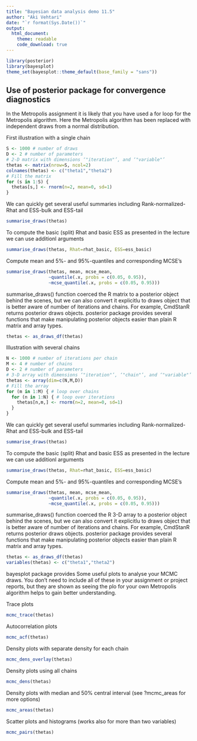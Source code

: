```yaml
---
title: "Bayesian data analysis demo 11.5"
author: "Aki Vehtari"
date: "`r format(Sys.Date())`"
output:
  html_document:
    theme: readable
    code_download: true
---
```


```r
library(posterior)
library(bayesplot)
theme_set(bayesplot::theme_default(base_family = "sans"))
```

## Use of posterior package for convergence diagnostics

In the Metropolis assignment it is likely that you have used a for
loop for the Metropolis algorithm. Here the Metropolis algorithm
has been replaced with independent draws from a normal
distribution.

First illustration with a single chain

```r
S <- 1000 # number of draws
D <- 2 # number of parameters
# 2-D matrix with dimensions ‘"iteration"’, and ‘"variable"’
thetas <- matrix(nrow=S, ncol=2)
colnames(thetas) <- c("theta1","theta2")
# Fill the matrix
for (s in 1:S) {
  thetas[s,] <- rnorm(n=2, mean=0, sd=1)
}
```

We can quickly get several useful summaries including
Rank-normalized-Rhat and ESS-bulk and ESS-tail

```r
summarise_draws(thetas)
```

To compute the basic (split) Rhat and basic ESS as presented in the
lecture we can use additionl arguments

```r
summarise_draws(thetas, Rhat=rhat_basic, ESS=ess_basic)
```

Compute mean and 5%- and 95%-quantiles and corresponding MCSE's

```r
summarise_draws(thetas, mean, mcse_mean,
                ~quantile(.x, probs = c(0.05, 0.95)),
                ~mcse_quantile(.x, probs = c(0.05, 0.95)))
```

summarise_draws() function coerced the R matrix to a posterior
object behind the scenes, but we can also convert it explicitlu to
draws object that is better aware of number of iterations and
chains. For example, CmdStanR returns posterior draws objects.
posterior package provides several functions that make manipulating
posterior objects easier than plain R matrix and array types.

```r
thetas <- as_draws_df(thetas)
```

Illustration with several chains

```r
N <- 1000 # number of iterations per chain
M <- 4 # number of chains
D <- 2 # number of parameters
# 3-D array with dimensions ‘"iteration"’, ‘"chain"’, and ‘"variable"’
thetas <- array(dim=c(N,M,D))
# Fill the array
for (m in 1:M) { # loop over chains
  for (n in 1:N) { # loop over iterations
    thetas[n,m,] <- rnorm(n=2, mean=0, sd=1)
  }
}
```

We can quickly get several useful summaries including
Rank-normalized-Rhat and ESS-bulk and ESS-tail

```r
summarise_draws(thetas)
```

To compute the basic (split) Rhat and basic ESS as presented in the
lecture we can use additionl arguments

```r
summarise_draws(thetas, Rhat=rhat_basic, ESS=ess_basic)
```

Compute mean and 5%- and 95%-quantiles and corresponding MCSE's

```r
summarise_draws(thetas, mean, mcse_mean,
                ~quantile(.x, probs = c(0.05, 0.95)),
                ~mcse_quantile(.x, probs = c(0.05, 0.95)))
```

summarise_draws() function coerced the R 3-D array to a posterior
object behind the scenes, but we can also convert it explicitlu to
draws object that is better aware of number of iterations and
chains. For example, CmdStanR returns posterior draws objects.
posterior package provides several functions that make manipulating
posterior objects easier than plain R matrix and array types.

```r
thetas <- as_draws_df(thetas)
variables(thetas) <- c("theta1","theta2")
```

bayesplot package provides Some useful plots to analyse your MCMC
draws.  You don't need to include all of these in your assignment
or project reports, but they are shown as seeing the plo for your
own Metropolis algorithm helps to gain better understanding.

Trace plots


```r
mcmc_trace(thetas)
```


Autocorrelation plots


```r
mcmc_acf(thetas)
```


Density plots with separate density for each chain


```r
mcmc_dens_overlay(thetas)
```


Density plots using all chains


```r
mcmc_dens(thetas)
```


Density plots with median and 50% central interval (see ?mcmc_areas
for more options)


```r
mcmc_areas(thetas)
```


Scatter plots and histograms (works also for more than two variables)


```r
mcmc_pairs(thetas)
```

